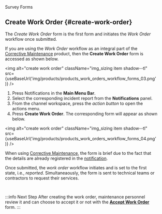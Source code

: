 
<span className="hero__title">Survey Forms</span>
<br/>

## Create Work Order {#create-work-order}
The _Create Work Order_ form is the first form and initiates the _Work Order_ workflow once submitted. 

<div className="alert alert--primary">

If you are using the _Work Order_ workflow as an integral part of the [Corrective Maintenance](/docs/products/corrective_maintenance/cm_overview) product, then the **Create Work Order** form is accessed as shown below.

<img alt="create work order" className="img_sizing item shadow--tl" src={useBaseUrl('img/products/products_work_orders_workflow_forms_03.png')} />
<br/>

1. Press <span className="badge badge--primary">Notifications</span> in the **Main Menu Bar**.
2. Select the corresponding incident report from the **Notifications** panel.
3. From the channel workspace, press the _action button_ to open the actions menu.
4. Press **Create Work Order**. The corresponding form will appear as shown below.

<img alt="create work order" className="img_sizing item shadow--tl" src={useBaseUrl('img/products/products_work_orders_workflow_forms_04.png')} />
<br/>

When using [Corrective Maintenance](/docs/products/corrective_maintenance/cm_overview), the form is brief due to the fact that the details are already registered in the [notification](/docs/products/workflows/notifications/overview).

Once submitted, the _work order_ workflow initiates and is set to the first state, i.e., _reported_. Simultaneaously, the form is sent to technical teams or contractors to request their services.

</div>
<br/>

:::info Next Step
After creating the work order, maintenance personnel review it and can choose to accept it or not with the [**Accept Work Order**](surveys-accept-wo) form.
:::
